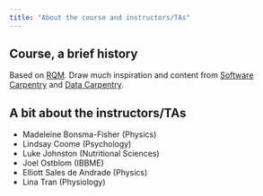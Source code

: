 ```yaml
---
title: "About the course and instructors/TAs"
---
```


## Course, a brief history

Based on [RQM](https://cbahlai.github.io/rqm-template/). Draw much inspiration and content from [Software Carpentry](https://software-carpentry.org/) and [Data Carpentry](http://www.datacarpentry.org/).

## A bit about the instructors/TAs

- Madeleine Bonsma-Fisher (Physics)
- Lindsay Coome (Psychology)
- Luke Johnston (Nutritional Sciences)
- Joel Ostblom (IBBME)
- Elliott Sales de Andrade (Physics)
- Lina Tran (Physiology)
